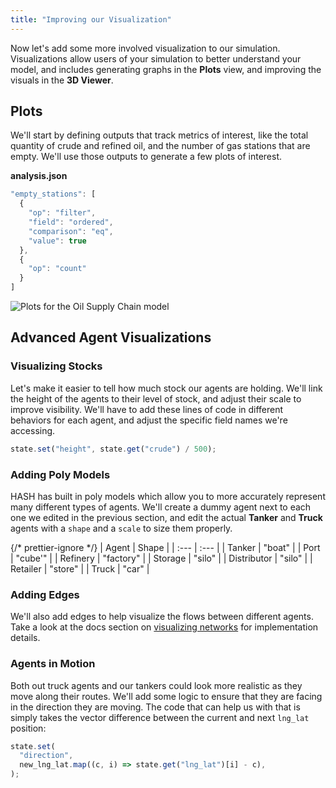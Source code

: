 ```yaml
---
title: "Improving our Visualization"
---
```


Now let's add some more involved visualization to our simulation. Visualizations allow users of your simulation to better understand your model, and includes generating graphs in the **Plots** view, and improving the visuals in the **3D Viewer**.

## Plots

We'll start by defining outputs that track metrics of interest, like the total quantity of crude and refined oil, and the number of gas stations that are empty. We'll use those outputs to generate a few plots of interest.

**analysis.json**

```javascript
"empty_stations": [
  {
    "op": "filter",
    "field": "ordered",
    "comparison": "eq",
    "value": true
  },
  {
    "op": "count"
  }
]
```

![Plots for the Oil Supply Chain model](https://cdn-us1.hash.ai/site/docs/image%20%2827%29.png)

## Advanced Agent Visualizations

### Visualizing Stocks

Let's make it easier to tell how much stock our agents are holding. We'll link the height of the agents to their level of stock, and adjust their scale to improve visibility. We'll have to add these lines of code in different behaviors for each agent, and adjust the specific field names we're accessing.

```javascript
state.set("height", state.get("crude") / 500);
```

### Adding Poly Models

HASH has built in poly models which allow you to more accurately represent many different types of agents. We'll create a dummy agent next to each one we edited in the previous section, and edit the actual **Tanker** and **Truck** agents with a `shape` and a `scale` to size them properly.

{/* prettier-ignore */}
| Agent | Shape |
| :--- | :--- |
| Tanker | "boat" |
| Port | "cube'" |
| Refinery | "factory" |
| Storage | "silo" |
| Distributor | "silo" |
| Retailer | "store" |
| Truck | "car" |

### Adding Edges

We'll also add edges to help visualize the flows between different agents. Take a look at the docs section on [visualizing networks](/docs/simulations/create/agents/visualization/networks) for implementation details.

### Agents in Motion

Both out truck agents and our tankers could look more realistic as they move along their routes. We'll add some logic to ensure that they are facing in the direction they are moving. The code that can help us with that is simply takes the vector difference between the current and next `lng_lat` position:

```javascript
state.set(
  "direction",
  new_lng_lat.map((c, i) => state.get("lng_lat")[i] - c),
);
```
